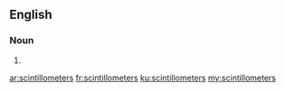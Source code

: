 ==English==

===Noun===
{{head|en|plural}}

# {{plural of|scintillometer|lang=en|nocat=1}}

[[ar:scintillometers]]
[[fr:scintillometers]]
[[ku:scintillometers]]
[[my:scintillometers]]